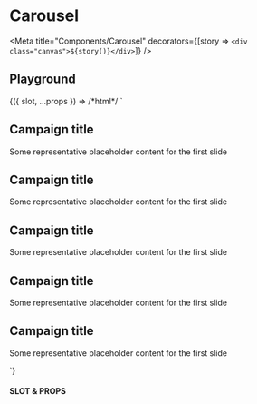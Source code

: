 
# Carousel

<Meta title="Components/Carousel" decorators={[story => `<div class="canvas">${story()}</div>`]} />

## Playground

<Canvas withToolbar={true}>
  <Story
    name="Playground"
    argTypes={{
      noButtons: {
        name: 'data-no-buttons',
        type: { name: 'boolean' }
      },
      noIndicators: {
        name: 'data-no-indicators',
        type: { name: 'boolean' }
      },
      timeout: {
        name: 'data-timeout',
        type: { name: 'number' }
      },
      textAlign: {
        name: 'data-text-align',
        type: { name: 'string' },
        control: { type: 'select' },
        options: ['left', 'center', 'right']
      },
      textPosition: {
        name: 'data-text-position',
        type: { name: 'string' },
        control: { type: 'select' },
        options: ['top', 'center', 'bottom']
      }
    }}
    args={{
      noIndicators: false,
      noButtons: false,
      timeout: 8000,
      textAlign: 'center',
      textPosition: 'bottom'
    }}>
    {({ slot, ...props }) => /*html*/ `
      <ui-carousel
        ${props.noIndicators ? 'data-no-indicators' : ''}
        ${props.noButtons ? 'data-no-buttons' : ''}
        ${props.timeout ? `data-timeout="${props.timeout}"` : ''}
      >
        <ui-carousel-item data-src="https://picsum.photos/id/400/800/300"
            ${props.textAlign ? `data-text-align="${props.textAlign}"` : ''}
            ${props.textPosition ? `data-text-position="${props.textPosition}"` : ''}>
          <h2 class="text-xl text-white">Campaign title</h2>
          <p class="text-xs text-white">Some representative placeholder content for the first slide</p>
        </ui-carousel-item>
        <ui-carousel-item data-src="https://picsum.photos/id/405/800/300"
            ${props.textAlign ? `data-text-align="${props.textAlign}"` : ''}
            ${props.textPosition ? `data-text-position="${props.textPosition}"` : ''}>
          <h2 class="text-xl text-white">Campaign title</h2>
          <p class="text-xs text-white">Some representative placeholder content for the first slide</p>
        </ui-carousel-item>
        <ui-carousel-item data-src="https://picsum.photos/id/402/800/300"
            ${props.textAlign ? `data-text-align="${props.textAlign}"` : ''}
            ${props.textPosition ? `data-text-position="${props.textPosition}"` : ''}>
          <h2 class="text-xl text-white">Campaign title</h2>
          <p class="text-xs text-white">Some representative placeholder content for the first slide</p>
        </ui-carousel-item>
        <ui-carousel-item data-src="https://picsum.photos/id/403/800/300"
            ${props.textAlign ? `data-text-align="${props.textAlign}"` : ''}
            ${props.textPosition ? `data-text-position="${props.textPosition}"` : ''}>
          <h2 class="text-xl text-white">Campaign title</h2>
          <p class="text-xs text-white">Some representative placeholder content for the first slide</p>
        </ui-carousel-item>
        <ui-carousel-item data-src="https://picsum.photos/id/404/800/300"
            ${props.textAlign ? `data-text-align="${props.textAlign}"` : ''}
            ${props.textPosition ? `data-text-position="${props.textPosition}"` : ''}>
          <h2 class="text-xl text-white">Campaign title</h2>
          <p class="text-xs text-white">Some representative placeholder content for the first slide</p>
        </ui-carousel-item>
      </ui-carousel>
    `}
  </Story>
</Canvas>

#### SLOT & PROPS

<ArgsTable story="Playground" />
